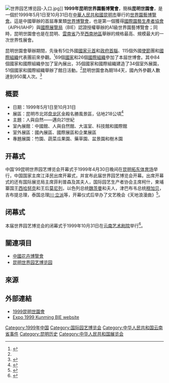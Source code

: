 {{Coord|25.0804|102.7653|format=dms|type:landmark|display=title}}
{{Infobox Exhibition
| Name = 1999年昆明世界园艺博览会<br/><font size="-1">1999 International Horticultural Exposition</font>
| Logo = EXPO'99 Kunming, China.svg
| Holding = 1999年5月1日至1999年10月31日
| Guidance = 
| Organization = 
| Undertake = 
| Place = {{CHN}}[[云南省|云南省]][[昆明市|昆明市]]
| Nature = A1級世界园艺博览会
| Content = 
| Web = 
}}
[[File:世界园艺博览园-入口.jpg|thumb]]]]
'''1999年昆明世界園藝博覽會'''，簡稱'''昆明世園會'''，是一個於1999年5月1日至10月31日在[[中華人民共和國|中華人民共和國]][[昆明市|昆明市]]舉行的[[世界園藝博覽會|世界園藝博覽會]]。這是中國舉辦的首屆專業類[[世界博覽會|世界博覽會]]，也是第一個獲得[[國際園藝生產者協會|國際園藝生產者協會]]（AIPH/IAHP）與[[國際展覽局|國際展覽局]]（BIE）認證授權舉辦的A1級世界園藝博覽會；同時，昆明世園會也是在昆明、[[雲南省|雲南省]]乃至[[西南地區|西南地區]]舉辦的規格最高、規模最大的一次世界性展會。

昆明世園會舉辦期間，先後有5位外國[[國家元首|國家元首]]和[[政府首腦|政府首腦]]、115個外國[[使節|使節]]團和[[國際組織|國際組織]]代表團前來參觀。<ref name=peopledaily>{{cite web|url=http://www.people.com.cn/GB/historic/1031/3650.html|title=1999年10月31日 昆明世界園藝博覽會閉會|publisher=人民日報|accessdate=2012年2月22日|archive-date=2020年6月1日|archive-url=https://web.archive.org/web/20200601075914/http://www.people.com.cn/GB/historic/1031/3650.html|dead-url=no}}</ref>69個[[國家|國家]]和26個[[國際組織|國際組織]]參加了本屆世博會。其中84個國家和國際組織參加了室內展出，35個國家和國際組織建造了34個室外展園，51個國家和國際組織舉辦了館日活動。<ref name=peopledaily />昆明世園會為期184天，國內外參觀人數達到950萬人次。<ref>{{cite web|url=http://contest.expo2011.cn/kunmsyhjj.html|title=1999昆明世園會|publisher=expo2011.cn|deadurl=yes|archiveurl=https://archive.is/20120709041124/http://contest.expo2011.cn/kunmsyhjj.html|archivedate=2012-07-09|accessdate=2012-02-22}}</ref>

== 概要 ==
*日期：1999年5月1日至10月31日
*展區：昆明市北郊[[盘龙区|盘龙区]]金殿名勝風景區，佔地218公頃<ref>{{cite news|url=https://www.gmw.cn/01gmrb/1998-01/10/GB/17569%5EGM4-1011.HTM|title=’99昆明世界园艺博览会筹备工作紧锣密鼓|work=[[光明日报|光明日报]]|date=1998-01-10|accessdate=2021-03-22}}</ref>
*主題：人與自然——邁向21世紀
*室內展館：中國館、人與自然館、大溫室、科技館和國際館
*室外展區：國內展區、國際展區和企業展區
*專題展園：竹園、蔬菜瓜果園、藥草園、盆景園和樹木園

== 开幕式 ==
中国’99昆明世界园艺博览会开幕式于1999年4月30日晚间在[[昆明拓东体育场|昆明拓东体育场]]举行，中国国家主席江泽民出席开幕式，并宣布此届世界园艺博览会开幕。出席开幕式的还有国际展览局主席菲利普森及其夫人，国际园艺生产者协会主席柯什，柬埔寨国王[[诺罗敦·西哈努克|西哈努克]]和王后[[诺罗敦·莫尼列|莫尼列]]，以色列总统[[埃泽尔·魏茨曼|魏茨曼]]和夫人，津巴布韦总统[[羅伯·穆加貝|穆加贝]]，吉布提总理{{link-en|巴尔卡特·古拉特·哈马杜|Barkat Gourad Hamadou|哈马杜}}，泰国总理[[川·立派|川·立派]]等，开幕仪式后举办了文艺晚会《天地浪漫曲》<ref>{{cite news|url=http://www.people.com.cn/item/ldhd/Jiangzm/1999/chuxi/cx0011.html|title=谱写人类“尊重自然、保护生态”新篇章 中国昆明世界园艺博览会隆重开幕 江泽民主席出席开幕式并宣布世博会开幕 九十五个国家和国际组织参加本次盛会 李岚清在开幕式上致词|work=[[人民日报|人民日报]]|date=1999-05-01|accessdate=2021-03-22|archive-date=2005-03-16|archive-url=https://web.archive.org/web/20050316003543/http://people.com.cn/item/ldhd/Jiangzm/1999/chuxi/cx0011.html}}</ref>。

== 闭幕式 ==
本届世界园艺博览会的闭幕式于1999年10月31日在[[云南艺术剧院|云南艺术剧院]]举行<ref>{{cite news|url=http://www.people.com.cn/rmrb/199911/01/newfiles/wzb_19991101001009_2.html|title=中国九九昆明世界园艺博览会胜利闭会 李岚清出席闭幕式 接待海内外游客九百四十多万人次 闭会后将继续展出|work=[[人民日报|人民日报]]|date=1999-11-01|accessdate=2021-03-22}}</ref>。

== 關連項目 ==
*[[中國花卉博覽會|中國花卉博覽會]]
*[[昆明世界园艺博览园|昆明世界园艺博览园]]

== 來源 ==
{{Reflist}}

== 外部連結 ==
*[https://archive.is/20120709041124/http://contest.expo2011.cn/kunmsyhjj.html 1999昆明世園會] {{zh-hans}}
*[http://www.bie-paris.org/site/en/1999-kunming Expo 1999 Kunming BIE website]{{Wayback|url=http://www.bie-paris.org/site/en/1999-kunming |date=20201206185030 }}
{{Start box}}
{{s-before|{{link-en|1993年斯图加特世界园艺博览会|1993 World Horticultural Exposition}}}}
{{s-title|1999年昆明世界园艺博览会}}
{{s-after|{{link-en|2002年哈勒默梅尔-阿姆斯特丹世界园艺博览会|Floriade 2002}}}}
{{End box}}
{{國際博覽會}}
{{云南历史|中华人民共和国}}
[[Category:1999年中国|Category:1999年中国]]
[[Category:国际园艺博览会|Category:国际园艺博览会]]
[[Category:中华人民共和国云南省事件|Category:中华人民共和国云南省事件]]
[[Category:昆明历史|Category:昆明历史]]
[[Category:中华人民共和国展览会|Category:中华人民共和国展览会]]